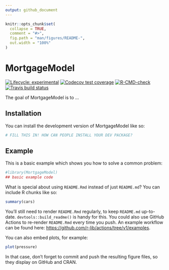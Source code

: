```yaml
---
output: github_document
---
```


<!-- README.md is generated from README.Rmd. Please edit that file -->

```r
knitr::opts_chunk$set(
  collapse = TRUE,
  comment = "#>",
  fig.path = "man/figures/README-",
  out.width = "100%"
)
```

# MortgageModel

<!-- badges: start -->
[![Lifecycle: experimental](https://img.shields.io/badge/lifecycle-experimental-orange.svg)](https://lifecycle.r-lib.org/articles/stages.html#experimental)
[![Codecov test coverage](https://codecov.io/gh/aidangibbons/MortgageModel/branch/main/graph/badge.svg)](https://app.codecov.io/gh/aidangibbons/MortgageModel?branch=main)
[![R-CMD-check](https://github.com/aidangibbons/MortgageModel/workflows/R-CMD-check/badge.svg)](https://github.com/aidangibbons/MortgageModel/actions)
[![Travis build status](https://travis-ci.com/aidangibbons/MortgageModel.svg?branch=main)](https://travis-ci.com/aidangibbons/MortgageModel)
<!-- badges: end -->

The goal of MortgageModel is to ...

## Installation

You can install the development version of MortgageModel like so:

``` r
# FILL THIS IN! HOW CAN PEOPLE INSTALL YOUR DEV PACKAGE?
```

## Example

This is a basic example which shows you how to solve a common problem:

```r
#library(MortgageModel)
## basic example code
```

What is special about using `README.Rmd` instead of just `README.md`? You can include R chunks like so:

```r
summary(cars)
```

You'll still need to render `README.Rmd` regularly, to keep `README.md` up-to-date. `devtools::build_readme()` is handy for this. You could also use GitHub Actions to re-render `README.Rmd` every time you push. An example workflow can be found here: <https://github.com/r-lib/actions/tree/v1/examples>.

You can also embed plots, for example:

```r
plot(pressure)
```

In that case, don't forget to commit and push the resulting figure files, so they display on GitHub and CRAN.
